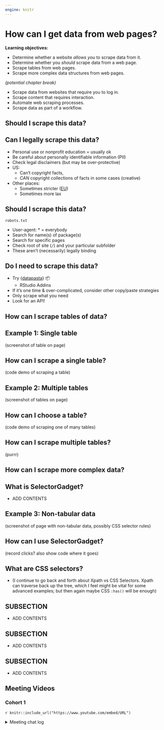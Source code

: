```yaml
---
engine: knitr
---
```


# How can I get data from web pages?

**Learning objectives:**

-   Determine whether a website *allows you* to scrape data from it.
-   Determine whether you *should* scrape data from a web page.
-   Scrape tables from web pages.
-   Scrape more complex data structures from web pages.

*(potential chapter break)*

-   Scrape data from websites that require you to log in.
-   Scrape content that requires interaction.
-   Automate web scraping processes.
-   Scrape data as part of a workflow.

## Should I scrape this data? {-}

## Can I legally scrape this data? {-}

-   Personal use or nonprofit education = usually ok
-   Be careful about personally identifiable information (PII)
-   Check legal disclaimers (but may be over-protective)
-   US:
    -   Can't copyright facts,
    -   *CAN* copyright collections of facts in some cases (creative)
-   Other places:
    -   Sometimes stricter ([EU](https://eur-lex.europa.eu/LexUriServ/LexUriServ.do?uri=CELEX:31996L0009:EN:HTML))
    -   Sometimes more lax

## Should I scrape this data? {-}

`robots.txt`

-   User-agent: * = everybody
-   Search for name(s) of package(s) 
-   Search for specific pages
-   Check root of site (`/`) and your particular subfolder 
-   These aren't (necessarily) legally binding

## Do I need to scrape this data? {-}

-   Try {[datapasta](https://cran.r-project.org/package=datapasta)} 📦
    -   RStudio Addins
-   If it's one time & over-complicated, consider other copy/paste strategies
-   Only scrape what you need
-   Look for an API!

## How can I scrape tables of data? {-}

## Example 1: Single table {-}

(screenshot of table on page)

## How can I scrape a single table? {-}

(code demo of scraping a table)

## Example 2: Multiple tables {-}

(screenshot of tables on page)

## How can I choose a table? {-}

(code demo of scraping one of many tables)

## How can I scrape multiple tables? {-}

(purrr)

## How can I scrape more complex data? {-}

## What is SelectorGadget? {-}

-   ADD CONTENTS

## Example 3: Non-tabular data {-}

(screenshot of page with non-tabular data, possibly CSS selector rules)

## How can I use SelectorGadget? {-}

(record clicks? also show code where it goes)

## What are CSS selectors? {-}

-   (I continue to go back and forth about Xpath vs CSS Selectors. Xpath can traverse back up the tree, which I feel might be vital for some advanced examples; but then again maybe CSS `:has()` will be enough)

## SUBSECTION {-}

-   ADD CONTENTS

## SUBSECTION {-}

-   ADD CONTENTS

## SUBSECTION {-}

-   ADD CONTENTS

## Meeting Videos {-}

### Cohort 1 {-}

`r knitr::include_url("https://www.youtube.com/embed/URL")`

<details>
<summary> Meeting chat log </summary>

```
LOG
```
</details>
